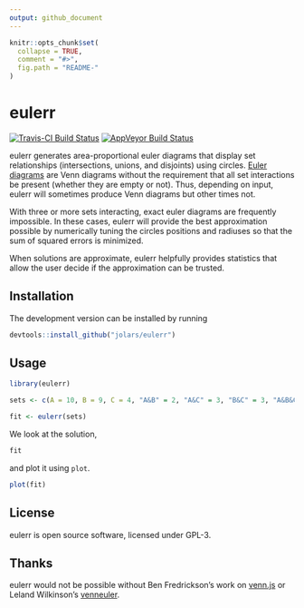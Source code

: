 ```yaml
---
output: github_document
---
```


<!-- README.md is generated from README.Rmd. Please edit that file -->

```r
knitr::opts_chunk$set(
  collapse = TRUE,
  comment = "#>",
  fig.path = "README-"
)
```

# eulerr

[![Travis-CI Build Status](https://travis-ci.org/jolars/eulerr.svg?branch=master)](https://travis-ci.org/jolars/eulerr)
[![AppVeyor Build Status](https://ci.appveyor.com/api/projects/status/github/jolars/eulerr?branch=master&svg=true)](https://ci.appveyor.com/project/jolars/eulerr)

eulerr generates area-proportional euler diagrams that display set
relationships (intersections, unions, and disjoints) using circles.
[Euler diagrams](https://en.wikipedia.org/wiki/Euler_diagram) are Venn
diagrams without the requirement that all set interactions be present (whether
they are empty or not). Thus, depending on input, eulerr will sometimes
produce Venn diagrams but other times not.

With three or more sets interacting, exact euler diagrams are frequently
impossible. In these cases, eulerr will provide the best
approximation possible by numerically tuning the circles positions and radiuses
so that the sum of squared errors is minimized.

When solutions are approximate, eulerr helpfully provides statistics
that allow the user decide if the approximation can be trusted.

## Installation

The development version can be installed by running

```r
devtools::install_github("jolars/eulerr")
```

## Usage

```r
library(eulerr)

sets <- c(A = 10, B = 9, C = 4, "A&B" = 2, "A&C" = 3, "B&C" = 3, "A&B&C" = 2)

fit <- eulerr(sets)
```

We look at the solution,

```r
fit
```

and plot it using `plot`.

```r
plot(fit)
```

## License

eulerr is open source software, licensed under GPL-3.

## Thanks

eulerr would not be possible without Ben Fredrickson's work on
[venn.js](http://www.benfrederickson.com) or Leland
Wilkinson's
[venneuler](https://cran.r-project.org/web/packages/venneuler/index.html).
